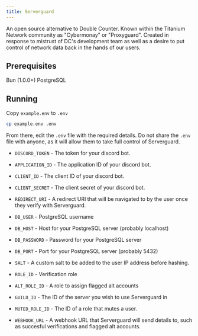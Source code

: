 ```yaml
---
title: Serverguard
---
```


An open source alternative to Double Counter. Known within the Titanium Network community as "Cybermonay" or "Proxyguard". Created in response to mistrust of DC's development team as well as a desire to put control of network data back in the hands of our users.

## Prerequisites
Bun (1.0.0+)
PostgreSQL

## Running
Copy `example.env` to `.env`
```bash
cp example.env .env
```
From there, edit the `.env` file with the required details. Do not share the `.env` file with anyone, as it will allow them to take full control of Serverguard.

- `DISCORD_TOKEN` - The token for your discord bot.
- `APPLICATION_ID` - The application ID of your discord bot.
- `CLIENT_ID` - The client ID of your discord bot.
- `CLIENT_SECRET` - The client secret of your discord bot.
- `REDIRECT_URI` - A redirect URI that will be navigated to by the user once they verify with Serverguard.


- `DB_USER` - PostgreSQL username
- `DB_HOST` - Host for your PostgreSQL server (probably localhost)
- `DB_PASSWORD` - Password for your PostgreSQL server
- `DB_PORT` - Port for your PostgreSQL server (probably 5432)


- `SALT` - A custom salt to be added to the user IP address before hashing.


- `ROLE_ID` - Verification role
- `ALT_ROLE_ID` - A role to assign flagged alt accounts
- `GUILD_ID` - The ID of the server you wish to use Serverguard in
- `MUTED_ROLE_ID` - The ID of a role that mutes a user.


- `WEBHOOK_URL` - A webhook URL that Serverguard will send details to, such as succesful verifications and flagged alt accounts.
